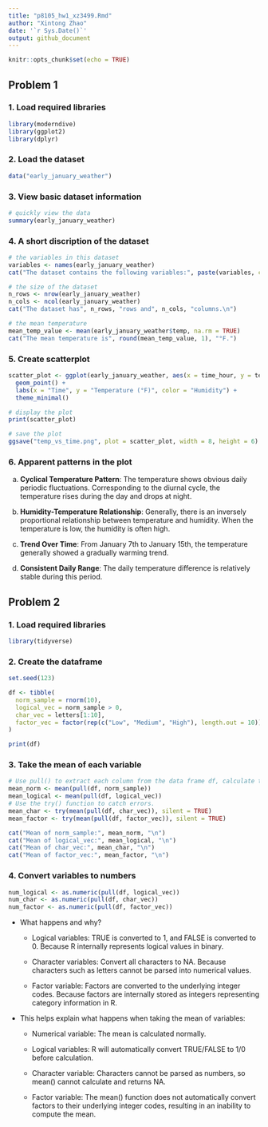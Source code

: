 ```yaml
---
title: "p8105_hw1_xz3499.Rmd"
author: "Xintong Zhao"
date: '`r Sys.Date()`'
output: github_document
---
```


```r
knitr::opts_chunk$set(echo = TRUE)
```

## Problem 1

### 1. Load required libraries
```r
library(moderndive)
library(ggplot2)
library(dplyr)
```

### 2. Load the dataset
```r
data("early_january_weather")
```

### 3. View basic dataset information
```r
# quickly view the data
summary(early_january_weather)
```
### 4. A short discription of the dataset
```r
# the variables in this dataset 
variables <- names(early_january_weather)
cat("The dataset contains the following variables:", paste(variables, collapse = ", "), ". The important variables include: temp, dewp, and humid, which are core variables describing the atmospheric state with relatively uniform distributions; wind_dir and wind_speed, which are key indicators reflecting wind conditions; precip, which is zero for most of the time; pressure has a significant number of missing values, while visib exhibits a wide range of distribution..\n")

# the size of the dataset
n_rows <- nrow(early_january_weather)
n_cols <- ncol(early_january_weather)
cat("The dataset has", n_rows, "rows and", n_cols, "columns.\n")

# the mean temperature
mean_temp_value <- mean(early_january_weather$temp, na.rm = TRUE)
cat("The mean temperature is", round(mean_temp_value, 1), "°F.")
```

### 5. Create scatterplot
```r
scatter_plot <- ggplot(early_january_weather, aes(x = time_hour, y = temp, color = humid)) +
  geom_point() +
  labs(x = "Time", y = "Temperature (°F)", color = "Humidity") +
  theme_minimal()

# display the plot
print(scatter_plot)

# save the plot
ggsave("temp_vs_time.png", plot = scatter_plot, width = 8, height = 6)
```

### 6. Apparent patterns in the plot

a. **Cyclical Temperature Pattern**: The temperature shows obvious daily periodic fluctuations. Corresponding to the diurnal cycle, the temperature rises during the day and drops at night.

b. **Humidity-Temperature Relationship**: Generally, there is an inversely proportional relationship between temperature and humidity. When the temperature is low, the humidity is often high.

c. **Trend Over Time**: From January 7th to January 15th, the temperature generally showed a gradually warming trend.

d. **Consistent Daily Range**: The daily temperature difference is relatively stable during this period.

## Problem 2

### 1. Load required libraries
```r
library(tidyverse)
```

### 2. Create the dataframe
```r
set.seed(123)

df <- tibble(
  norm_sample = rnorm(10),
  logical_vec = norm_sample > 0,
  char_vec = letters[1:10],
  factor_vec = factor(rep(c("Low", "Medium", "High"), length.out = 10))
)

print(df)
```

### 3. Take the mean of each variable
```r
# Use pull() to extract each column from the data frame df, calculate the average value of each vector, and store the result in a variable starting with mean_
mean_norm <- mean(pull(df, norm_sample))
mean_logical <- mean(pull(df, logical_vec))
# Use the try() function to catch errors. 
mean_char <- try(mean(pull(df, char_vec)), silent = TRUE)
mean_factor <- try(mean(pull(df, factor_vec)), silent = TRUE)

cat("Mean of norm_sample:", mean_norm, "\n")
cat("Mean of logical_vec:", mean_logical, "\n")
cat("Mean of char_vec:", mean_char, "\n")
cat("Mean of factor_vec:", mean_factor, "\n")
```

### 4. Convert variables to numbers
```r
num_logical <- as.numeric(pull(df, logical_vec))
num_char <- as.numeric(pull(df, char_vec))
num_factor <- as.numeric(pull(df, factor_vec))
```

* What happens and why?

    * Logical variables: TRUE is converted to 1, and FALSE is converted to 0. Because R internally represents logical values in binary.

    * Character variables: Convert all characters to NA. Because characters such as letters cannot be parsed into numerical values.

    * Factor variable: Factors are converted to the underlying integer codes. Because factors are internally stored as integers representing category information in R.

* This helps explain what happens when taking the mean of variables:

    * Numerical variable: The mean is calculated normally.

    * Logical variables: R will automatically convert TRUE/FALSE to 1/0 before calculation.

    * Character variable: Characters cannot be parsed as numbers, so mean() cannot calculate and returns NA.

    * Factor variable: The mean() function does not automatically convert factors to their underlying integer codes, resulting in an inability to compute the mean.